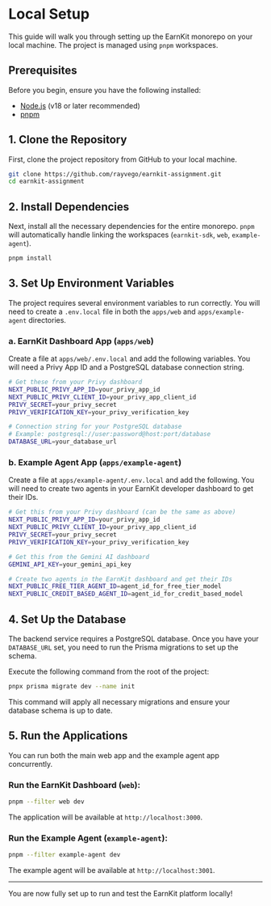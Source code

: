 # Local Setup

This guide will walk you through setting up the EarnKit monorepo on your local machine. The project is managed using `pnpm` workspaces.

## Prerequisites

Before you begin, ensure you have the following installed:
- [Node.js](https://nodejs.org/en) (v18 or later recommended)
- [pnpm](https://pnpm.io/installation)

## 1. Clone the Repository

First, clone the project repository from GitHub to your local machine.

```bash
git clone https://github.com/rayvego/earnkit-assignment.git
cd earnkit-assignment
```

## 2. Install Dependencies

Next, install all the necessary dependencies for the entire monorepo. `pnpm` will automatically handle linking the workspaces (`earnkit-sdk`, `web`, `example-agent`).

```bash
pnpm install
```

## 3. Set Up Environment Variables

The project requires several environment variables to run correctly. You will need to create a `.env.local` file in both the `apps/web` and `apps/example-agent` directories.

### a. EarnKit Dashboard App (`apps/web`)

Create a file at `apps/web/.env.local` and add the following variables. You will need a Privy App ID and a PostgreSQL database connection string.

```bash
# Get these from your Privy dashboard
NEXT_PUBLIC_PRIVY_APP_ID=your_privy_app_id
NEXT_PUBLIC_PRIVY_CLIENT_ID=your_privy_app_client_id
PRIVY_SECRET=your_privy_secret
PRIVY_VERIFICATION_KEY=your_privy_verification_key

# Connection string for your PostgreSQL database
# Example: postgresql://user:password@host:port/database
DATABASE_URL=your_database_url
```

### b. Example Agent App (`apps/example-agent`)

Create a file at `apps/example-agent/.env.local` and add the following. You will need to create two agents in your EarnKit developer dashboard to get their IDs.

```bash
# Get this from your Privy dashboard (can be the same as above)
NEXT_PUBLIC_PRIVY_APP_ID=your_privy_app_id
NEXT_PUBLIC_PRIVY_CLIENT_ID=your_privy_app_client_id
PRIVY_SECRET=your_privy_secret
PRIVY_VERIFICATION_KEY=your_privy_verification_key

# Get this from the Gemini AI dashboard
GEMINI_API_KEY=your_gemini_api_key

# Create two agents in the EarnKit dashboard and get their IDs
NEXT_PUBLIC_FREE_TIER_AGENT_ID=agent_id_for_free_tier_model
NEXT_PUBLIC_CREDIT_BASED_AGENT_ID=agent_id_for_credit_based_model
```

## 4. Set Up the Database

The backend service requires a PostgreSQL database. Once you have your `DATABASE_URL` set, you need to run the Prisma migrations to set up the schema.

Execute the following command from the root of the project:

```bash
pnpx prisma migrate dev --name init
```

This command will apply all necessary migrations and ensure your database schema is up to date.

## 5. Run the Applications

You can run both the main web app and the example agent app concurrently.

### Run the EarnKit Dashboard (`web`):

```bash
pnpm --filter web dev
```

The application will be available at `http://localhost:3000`.

### Run the Example Agent (`example-agent`):

```bash
pnpm --filter example-agent dev
```

The example agent will be available at `http://localhost:3001`.

---

You are now fully set up to run and test the EarnKit platform locally!
